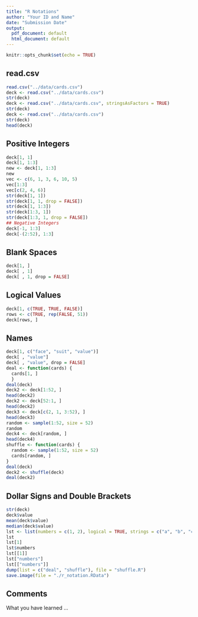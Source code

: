 ```yaml
---
title: "R Notations"
author: "Your ID and Name"
date: "Submission Date"
output:
  pdf_document: default
  html_document: default
---
```


```r
knitr::opts_chunk$set(echo = TRUE)
```

## read.csv

```r
read.csv("../data/cards.csv")
deck <- read.csv("../data/cards.csv")
str(deck)
deck <- read.csv("../data/cards.csv", stringsAsFactors = TRUE)
str(deck)
deck <- read.csv("../data/cards.csv")
str(deck)
head(deck)
```

## Positive Integers

```r
deck[1, 1]
deck[1, 1:3]
new <- deck[1, 1:3]
new
vec <- c(6, 1, 3, 6, 10, 5)
vec[1:3]
vec[c(2, 4, 6)]
str(deck[1, 1])
str(deck[1, 1, drop = FALSE])
str(deck[1, 1:3])
str(deck[1:3, 1])
str(deck[1:3, 1, drop = FALSE])
## Negative Integers
deck[-1, 1:3]
deck[-(2:52), 1:3]
```

## Blank Spaces

```r
deck[1, ]
deck[ , 1]
deck[ , 1, drop = FALSE]
```

## Logical Values

```r
deck[1, c(TRUE, TRUE, FALSE)]
rows <- c(TRUE, rep(FALSE, 51))
deck[rows, ]
```

## Names

```r
deck[1, c("face", "suit", "value")]
deck[ , "value"]
deck[ , "value", drop = FALSE]
deal <- function(cards) { 
  cards[1, ]
  }
deal(deck)
deck2 <- deck[1:52, ]
head(deck2)
deck2 <- deck[52:1, ]
head(deck2)
deck3 <- deck[c(2, 1, 3:52), ]
head(deck3)
random <- sample(1:52, size = 52)
random
deck4 <- deck[random, ]
head(deck4)
shuffle <- function(cards) {
  random <- sample(1:52, size = 52)
  cards[random, ]
}
deal(deck)
deck2 <- shuffle(deck)
deal(deck2)
```

## Dollar Signs and Double Brackets

```r
str(deck)
deck$value
mean(deck$value)
median(deck$value)
lst <- list(numbers = c(1, 2), logical = TRUE, strings = c("a", "b", "c"))
lst
lst[1]
lst$numbers
lst[[1]]
lst["numbers"]
lst[["numbers"]]
dump(list = c("deal", "shuffle"), file = "shuffle.R")
save.image(file = "./r_notation.RData")
```

## Comments

What you have learned ...
